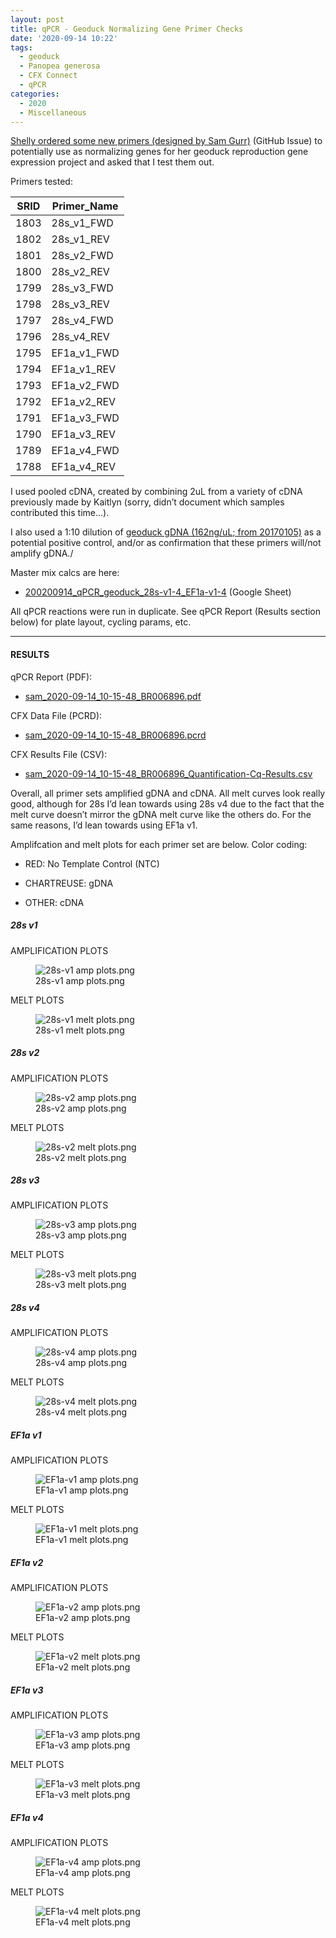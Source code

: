 ```yaml
---
layout: post
title: qPCR - Geoduck Normalizing Gene Primer Checks
date: '2020-09-14 10:22'
tags:
  - geoduck
  - Panopea generosa
  - CFX Connect
  - qPCR
categories:
  - 2020
  - Miscellaneous
---
```

[Shelly ordered some new primers (designed by Sam Gurr)](https://github.com/RobertsLab/resources/issues/988) (GitHub Issue) to potentially use as normalizing genes for her geoduck reproduction gene expression project and asked that I test them out.

Primers tested:

| SRID | Primer_Name |
|------|-------------|
| 1803 | 28s_v1_FWD  |
| 1802 | 28s_v1_REV  |
| 1801 | 28s_v2_FWD  |
| 1800 | 28s_v2_REV  |
| 1799 | 28s_v3_FWD  |
| 1798 | 28s_v3_REV  |
| 1797 | 28s_v4_FWD  |
| 1796 | 28s_v4_REV  |
| 1795 | EF1a_v1_FWD |
| 1794 | EF1a_v1_REV |
| 1793 | EF1a_v2_FWD |
| 1792 | EF1a_v2_REV |
| 1791 | EF1a_v3_FWD |
| 1790 | EF1a_v3_REV |
| 1789 | EF1a_v4_FWD |
| 1788 | EF1a_v4_REV |


I used pooled cDNA, created by combining 2uL from a variety of cDNA previously made by Kaitlyn (sorry, didn't document which samples contributed this time...).



I also used a 1:10 dilution of [geoduck gDNA (162ng/uL; from 20170105)](https://robertslab.github.io/sams-notebook/posts/2017/2017-01-05-dna-isolation-geoduck-gdna-for-illumina-initiated-sequencing-project.html) as a potential positive control, and/or as confirmation that these primers will/not amplify gDNA./

Master mix calcs are here:

- [200200914_qPCR_geoduck_28s-v1-4_EF1a-v1-4](https://docs.google.com/spreadsheets/d/1WmQ9sJ0ANz5Z0d94BJ_2QOu1mr2XEGGN0Iol-jteTEY/edit?usp=sharing) (Google Sheet)

All qPCR reactions were run in duplicate. See qPCR Report (Results section below) for plate layout, cycling params, etc.


---

#### RESULTS

qPCR Report (PDF):

- [sam_2020-09-14_10-15-48_BR006896.pdf](https://owl.fish.washington.edu/Athaliana/qPCR_data/qPCR_reports/sam_2020-09-14_10-15-48_BR006896.pdf)

CFX Data File (PCRD):

- [sam_2020-09-14_10-15-48_BR006896.pcrd](https://owl.fish.washington.edu/scaphapoda/qPCR_data/cfx_connect_data/sam_2020-09-14_10-15-48_BR006896.pcrd)


CFX Results File (CSV):

- [sam_2020-09-14_10-15-48_BR006896_Quantification-Cq-Results.csv](https://owl.fish.washington.edu/Athaliana/qPCR_data/sam_2020-09-14_10-15-48_BR006896_Quantification-Cq-Results.csv)

Overall, all primer sets amplified gDNA and cDNA. All melt curves look really good, although for 28s I'd lean towards using 28s v4 due to the fact that the melt curve doesn't mirror the gDNA melt curve like the others do. For the same reasons, I'd lean towards using EF1a v1.

Amplifcation and melt plots for each primer set are below. Color coding:

- RED: No Template Control (NTC)

- CHARTREUSE: gDNA

- OTHER: cDNA

##### 28s v1

AMPLIFICATION PLOTS


![28s-v1 amp plots.png ](https://owl.fish.washington.edu/Athaliana/qPCR_data/sam_2020-09-14_10-15-48_BR006896_28s-v1_amp_plots.png)

MELT PLOTS

![28s-v1 melt plots.png ](https://owl.fish.washington.edu/Athaliana/qPCR_data/sam_2020-09-14_10-15-48_BR006896_28s-v1_melt_plots.png)

##### 28s v2

AMPLIFICATION PLOTS

![28s-v2 amp plots.png ](https://owl.fish.washington.edu/Athaliana/qPCR_data/sam_2020-09-14_10-15-48_BR006896_28s-v2_amp_plots.png)

MELT PLOTS

![28s-v2 melt plots.png ](https://owl.fish.washington.edu/Athaliana/qPCR_data/sam_2020-09-14_10-15-48_BR006896_28s-v2_melt_plots.png)

##### 28s v3

AMPLIFICATION PLOTS

![28s-v3 amp plots.png ](https://owl.fish.washington.edu/Athaliana/qPCR_data/sam_2020-09-14_10-15-48_BR006896_28s-v3_amp_plots.png)

MELT PLOTS

![28s-v3 melt plots.png ](https://owl.fish.washington.edu/Athaliana/qPCR_data/sam_2020-09-14_10-15-48_BR006896_28s-v3_melt_plots.png)

##### 28s v4

AMPLIFICATION PLOTS

![28s-v4 amp plots.png ](https://owl.fish.washington.edu/Athaliana/qPCR_data/sam_2020-09-14_10-15-48_BR006896_28s-v4_amp_plots.png)

MELT PLOTS

![28s-v4 melt plots.png ](https://owl.fish.washington.edu/Athaliana/qPCR_data/sam_2020-09-14_10-15-48_BR006896_28s-v4_melt_plots.png)

##### EF1a v1

AMPLIFICATION PLOTS

![EF1a-v1 amp plots.png ](https://owl.fish.washington.edu/Athaliana/qPCR_data/sam_2020-09-14_10-15-48_BR006896_EF1a-v1_amp_plots.png)

MELT PLOTS

![EF1a-v1 melt plots.png ](https://owl.fish.washington.edu/Athaliana/qPCR_data/sam_2020-09-14_10-15-48_BR006896_EF1a-v1_melt_plots.png)

##### EF1a v2

AMPLIFICATION PLOTS

![EF1a-v2 amp plots.png ](https://owl.fish.washington.edu/Athaliana/qPCR_data/sam_2020-09-14_10-15-48_BR006896_EF1a-v2_amp_plots.png)

MELT PLOTS

![EF1a-v2 melt plots.png ](https://owl.fish.washington.edu/Athaliana/qPCR_data/sam_2020-09-14_10-15-48_BR006896_EF1a-v2_melt_plots.png)

##### EF1a v3

AMPLIFICATION PLOTS

![EF1a-v3 amp plots.png ](https://owl.fish.washington.edu/Athaliana/qPCR_data/sam_2020-09-14_10-15-48_BR006896_EF1a-v3_amp_plots.png)

MELT PLOTS

![EF1a-v3 melt plots.png ](https://owl.fish.washington.edu/Athaliana/qPCR_data/sam_2020-09-14_10-15-48_BR006896_EF1a-v3_melt_plots.png)

##### EF1a v4

AMPLIFICATION PLOTS

![EF1a-v4 amp plots.png ](https://owl.fish.washington.edu/Athaliana/qPCR_data/sam_2020-09-14_10-15-48_BR006896_EF1a-v4_amp_plots.png)

MELT PLOTS

![EF1a-v4 melt plots.png ](https://owl.fish.washington.edu/Athaliana/qPCR_data/sam_2020-09-14_10-15-48_BR006896_EF1a-v4_melt_plots.png)
